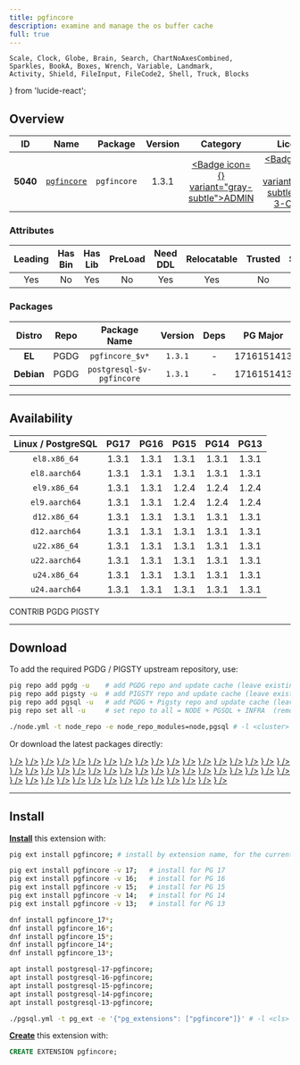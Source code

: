 ```yaml
---
title: pgfincore
description: examine and manage the os buffer cache
full: true
---
```


    Scale, Clock, Globe, Brain, Search, ChartNoAxesCombined,
    Sparkles, BookA, Boxes, Wrench, Variable, Landmark,
    Activity, Shield, FileInput, FileCode2, Shell, Truck, Blocks
} from 'lucide-react';

## Overview

| <TooltipIconButton tooltip="Extension unique identifier" side="top">ID</TooltipIconButton> | <TooltipIconButton tooltip="Extension name" side="top">Name</TooltipIconButton> | <TooltipIconButton tooltip="Package name for installation" side="top">Package</TooltipIconButton> | <TooltipIconButton tooltip="Latest available extension version" side="top">Version</TooltipIconButton> | <TooltipIconButton tooltip="Extension category" side="top">Category</TooltipIconButton> | <TooltipIconButton tooltip="Open source license" side="top">License</TooltipIconButton> | <TooltipIconButton tooltip="Programming language" side="top">Lang</TooltipIconButton> |
|:--------:|:--------:|:----------:|:--------------:|:---------------------------------------:|:------------------------------------------------------:|:----:|
| **5040** | [`pgfincore`](https://github.com/klando/pgfincore) | `pgfincore` | 1.3.1 | <a href="/ext/admin" className="no-underline"><Badge icon={<Landmark />} variant="gray-subtle">ADMIN</Badge></a> | <a href="/ext/list/license#bsd-3-clause" className="no-underline"><Badge icon={<Scale />} variant="blue-subtle">BSD 3-Clause</Badge></a> | <a href="/ext/list/lang#c"><Badge icon={<FileCode2 />} variant="blue-subtle">C</Badge></a> |

### Attributes

| <TooltipIconButton tooltip="The Primary Leading extension in the Package" side="top">Leading</TooltipIconButton> | <TooltipIconButton tooltip="Contains binary utils" side="top">Has Bin</TooltipIconButton> | <TooltipIconButton tooltip="Contains .so shared library files" side="top">Has Lib</TooltipIconButton> | <TooltipIconButton tooltip="Requires preloading via shared_preload_libraries" side="top">PreLoad</TooltipIconButton> | <TooltipIconButton tooltip="Requires CREATE EXTENSION DDL command" side="top">Need DDL</TooltipIconButton> | <TooltipIconButton tooltip="Can be installed in any schema" side="top">Relocatable</TooltipIconButton> | <TooltipIconButton tooltip="Can be created by non-superuser" side="top">Trusted</TooltipIconButton> | <TooltipIconButton tooltip="Schemas used by this extension" side="top">Schemas</TooltipIconButton> |
|:-------:|:-------:|:-------:|:-------:|:--------:|:-----------:|:-------:|:-------:|
| Yes | No | Yes | No | Yes | Yes | No | - |

### Packages

| <TooltipIconButton tooltip="Linux distribution family, EL or Debian" side="top">Distro</TooltipIconButton> | <TooltipIconButton tooltip="Package repository" side="top">Repo</TooltipIconButton> | <TooltipIconButton tooltip="The RPM/DEB Package Name Pattern (replace $v with real pg major)" side="top">Package Name</TooltipIconButton> | <TooltipIconButton tooltip="Latest package version" side="top">Version</TooltipIconButton> | <TooltipIconButton tooltip="RPM/DEB Package dependencies" side="top">Deps</TooltipIconButton> | <TooltipIconButton tooltip="Available in these PostgreSQL Major Versions" side="top">PG Major</TooltipIconButton> |
|:----------:|:--------:|:------------------------:|:-----------:|:------------:|:------------------:|
|   **EL**   | <Badge variant="blue-subtle"><span className="font-bold">PGDG</span></Badge> | `pgfincore_$v*` | `1.3.1` | - | <Badge variant="green-subtle">17</Badge><Badge variant="green-subtle">16</Badge><Badge variant="green-subtle">15</Badge><Badge variant="green-subtle">14</Badge><Badge variant="green-subtle">13</Badge> |
| **Debian** | <Badge variant="blue-subtle"><span className="font-bold">PGDG</span></Badge> | `postgresql-$v-pgfincore` | `1.3.1` | - | <Badge variant="green-subtle">17</Badge><Badge variant="green-subtle">16</Badge><Badge variant="green-subtle">15</Badge><Badge variant="green-subtle">14</Badge><Badge variant="green-subtle">13</Badge> |



------

## Availability

| <TooltipIconButton tooltip="Linux Distro Arch / PostgreSQL Major Version" side="top">Linux / PostgreSQL </TooltipIconButton> | **PG17** | **PG16** | **PG15** | **PG14** | **PG13** |
|:-----:|:-----:|:-----:|:-----:|:-----:|:-----:|
| `el8.x86_64` | <Badge variant="blue-subtle">1.3.1</Badge> | <Badge variant="blue-subtle">1.3.1</Badge> | <Badge variant="blue-subtle">1.3.1</Badge> | <Badge variant="blue-subtle">1.3.1</Badge> | <Badge variant="blue-subtle">1.3.1</Badge> |
| `el8.aarch64` | <Badge variant="blue-subtle">1.3.1</Badge> | <Badge variant="blue-subtle">1.3.1</Badge> | <Badge variant="blue-subtle">1.3.1</Badge> | <Badge variant="blue-subtle">1.3.1</Badge> | <Badge variant="blue-subtle">1.3.1</Badge> |
| `el9.x86_64` | <Badge variant="blue-subtle">1.3.1</Badge> | <Badge variant="blue-subtle">1.3.1</Badge> | <Badge variant="blue-subtle">1.2.4</Badge> | <Badge variant="blue-subtle">1.2.4</Badge> | <Badge variant="blue-subtle">1.2.4</Badge> |
| `el9.aarch64` | <Badge variant="blue-subtle">1.3.1</Badge> | <Badge variant="blue-subtle">1.3.1</Badge> | <Badge variant="blue-subtle">1.2.4</Badge> | <Badge variant="blue-subtle">1.2.4</Badge> | <Badge variant="blue-subtle">1.2.4</Badge> |
| `d12.x86_64` | <Badge variant="blue-subtle">1.3.1</Badge> | <Badge variant="blue-subtle">1.3.1</Badge> | <Badge variant="blue-subtle">1.3.1</Badge> | <Badge variant="blue-subtle">1.3.1</Badge> | <Badge variant="blue-subtle">1.3.1</Badge> |
| `d12.aarch64` | <Badge variant="blue-subtle">1.3.1</Badge> | <Badge variant="blue-subtle">1.3.1</Badge> | <Badge variant="blue-subtle">1.3.1</Badge> | <Badge variant="blue-subtle">1.3.1</Badge> | <Badge variant="blue-subtle">1.3.1</Badge> |
| `u22.x86_64` | <Badge variant="blue-subtle">1.3.1</Badge> | <Badge variant="blue-subtle">1.3.1</Badge> | <Badge variant="blue-subtle">1.3.1</Badge> | <Badge variant="blue-subtle">1.3.1</Badge> | <Badge variant="blue-subtle">1.3.1</Badge> |
| `u22.aarch64` | <Badge variant="blue-subtle">1.3.1</Badge> | <Badge variant="blue-subtle">1.3.1</Badge> | <Badge variant="blue-subtle">1.3.1</Badge> | <Badge variant="blue-subtle">1.3.1</Badge> | <Badge variant="blue-subtle">1.3.1</Badge> |
| `u24.x86_64` | <Badge variant="blue-subtle">1.3.1</Badge> | <Badge variant="blue-subtle">1.3.1</Badge> | <Badge variant="blue-subtle">1.3.1</Badge> | <Badge variant="blue-subtle">1.3.1</Badge> | <Badge variant="blue-subtle">1.3.1</Badge> |
| `u24.aarch64` | <Badge variant="blue-subtle">1.3.1</Badge> | <Badge variant="blue-subtle">1.3.1</Badge> | <Badge variant="blue-subtle">1.3.1</Badge> | <Badge variant="blue-subtle">1.3.1</Badge> | <Badge variant="blue-subtle">1.3.1</Badge> |

<Badge variant="green-subtle"><span className="font-black">CONTRIB</span></Badge> <Badge variant="blue-subtle"><span className="font-black">PGDG</span></Badge> <Badge variant="amber-subtle"><span className="font-black">PIGSTY</span></Badge>

------

## Download

To add the required PGDG / PIGSTY upstream repository, use:

```bash tab="pig"
pig repo add pgdg -u    # add PGDG repo and update cache (leave existing repos)
pig repo add pigsty -u  # add PIGSTY repo and update cache (leave existing repos)
pig repo add pgsql -u   # add PGDG + Pigsty repo and update cache (leave existing repos)
pig repo set all -u     # set repo to all = NODE + PGSQL + INFRA  (remove existing repos)
```
```bash tab="pigsty"
./node.yml -t node_repo -e node_repo_modules=node,pgsql # -l <cluster>
```

Or download the latest packages directly:

<Files>
    <Folder name="el8.x86_64">
        <a href="https://download.postgresql.org/pub/repos/yum/17/redhat/rhel-8-x86_64/pgfincore_17-1.3.1-3PGDG.rhel8.x86_64.rpm"><File name="pgfincore_17-1.3.1-3PGDG.rhel8.x86_64.rpm" icon={<Package className="text-emerald-500" />} /></a>
        <a href="https://download.postgresql.org/pub/repos/yum/16/redhat/rhel-8-x86_64/pgfincore_16-1.3.1-1PGDG.rhel8.x86_64.rpm"><File name="pgfincore_16-1.3.1-1PGDG.rhel8.x86_64.rpm" icon={<Package className="text-emerald-500" />} /></a>
        <a href="https://download.postgresql.org/pub/repos/yum/15/redhat/rhel-8-x86_64/pgfincore_15-1.3.1-1PGDG.rhel8.x86_64.rpm"><File name="pgfincore_15-1.3.1-1PGDG.rhel8.x86_64.rpm" icon={<Package className="text-emerald-500" />} /></a>
        <a href="https://download.postgresql.org/pub/repos/yum/14/redhat/rhel-8-x86_64/pgfincore_14-1.3.1-1PGDG.rhel8.x86_64.rpm"><File name="pgfincore_14-1.3.1-1PGDG.rhel8.x86_64.rpm" icon={<Package className="text-emerald-500" />} /></a>
        <a href="https://download.postgresql.org/pub/repos/yum/13/redhat/rhel-8-x86_64/pgfincore_13-1.3.1-1PGDG.rhel8.x86_64.rpm"><File name="pgfincore_13-1.3.1-1PGDG.rhel8.x86_64.rpm" icon={<Package className="text-emerald-500" />} /></a>
    </Folder>
    <Folder name="el8.aarch64">
        <a href="https://download.postgresql.org/pub/repos/yum/17/redhat/rhel-8-aarch64/pgfincore_17-1.3.1-3PGDG.rhel8.aarch64.rpm"><File name="pgfincore_17-1.3.1-3PGDG.rhel8.aarch64.rpm" icon={<Package className="text-orange-500" />} /></a>
        <a href="https://download.postgresql.org/pub/repos/yum/16/redhat/rhel-8-aarch64/pgfincore_16-1.3.1-1PGDG.rhel8.aarch64.rpm"><File name="pgfincore_16-1.3.1-1PGDG.rhel8.aarch64.rpm" icon={<Package className="text-orange-500" />} /></a>
        <a href="https://download.postgresql.org/pub/repos/yum/15/redhat/rhel-8-aarch64/pgfincore_15-1.3.1-1PGDG.rhel8.aarch64.rpm"><File name="pgfincore_15-1.3.1-1PGDG.rhel8.aarch64.rpm" icon={<Package className="text-orange-500" />} /></a>
        <a href="https://download.postgresql.org/pub/repos/yum/14/redhat/rhel-8-aarch64/pgfincore_14-1.3.1-1PGDG.rhel8.aarch64.rpm"><File name="pgfincore_14-1.3.1-1PGDG.rhel8.aarch64.rpm" icon={<Package className="text-orange-500" />} /></a>
        <a href="https://download.postgresql.org/pub/repos/yum/13/redhat/rhel-8-aarch64/pgfincore_13-1.3.1-1PGDG.rhel8.aarch64.rpm"><File name="pgfincore_13-1.3.1-1PGDG.rhel8.aarch64.rpm" icon={<Package className="text-orange-500" />} /></a>
    </Folder>
    <Folder name="el9.x86_64">
        <a href="https://download.postgresql.org/pub/repos/yum/17/redhat/rhel-9-x86_64/pgfincore_17-1.3.1-3PGDG.rhel9.x86_64.rpm"><File name="pgfincore_17-1.3.1-3PGDG.rhel9.x86_64.rpm" icon={<Package className="text-emerald-500" />} /></a>
        <a href="https://download.postgresql.org/pub/repos/yum/16/redhat/rhel-9-x86_64/pgfincore_16-1.3.1-1PGDG.rhel9.x86_64.rpm"><File name="pgfincore_16-1.3.1-1PGDG.rhel9.x86_64.rpm" icon={<Package className="text-emerald-500" />} /></a>
        <a href="https://download.postgresql.org/pub/repos/yum/15/redhat/rhel-9-x86_64/pgfincore_15-1.2.4-1.rhel9.x86_64.rpm"><File name="pgfincore_15-1.2.4-1.rhel9.x86_64.rpm" icon={<Package className="text-emerald-500" />} /></a>
        <a href="https://download.postgresql.org/pub/repos/yum/14/redhat/rhel-9-x86_64/pgfincore_14-1.2.4-1.rhel9.x86_64.rpm"><File name="pgfincore_14-1.2.4-1.rhel9.x86_64.rpm" icon={<Package className="text-emerald-500" />} /></a>
        <a href="https://download.postgresql.org/pub/repos/yum/13/redhat/rhel-9-x86_64/pgfincore_13-1.2.4-1.rhel9.x86_64.rpm"><File name="pgfincore_13-1.2.4-1.rhel9.x86_64.rpm" icon={<Package className="text-emerald-500" />} /></a>
    </Folder>
    <Folder name="el9.aarch64">
        <a href="https://download.postgresql.org/pub/repos/yum/17/redhat/rhel-9-aarch64/pgfincore_17-1.3.1-3PGDG.rhel9.aarch64.rpm"><File name="pgfincore_17-1.3.1-3PGDG.rhel9.aarch64.rpm" icon={<Package className="text-orange-500" />} /></a>
        <a href="https://download.postgresql.org/pub/repos/yum/16/redhat/rhel-9-aarch64/pgfincore_16-1.3.1-1PGDG.rhel9.aarch64.rpm"><File name="pgfincore_16-1.3.1-1PGDG.rhel9.aarch64.rpm" icon={<Package className="text-orange-500" />} /></a>
        <a href="https://download.postgresql.org/pub/repos/yum/15/redhat/rhel-9-aarch64/pgfincore_15-1.2.4-1.rhel9.aarch64.rpm"><File name="pgfincore_15-1.2.4-1.rhel9.aarch64.rpm" icon={<Package className="text-orange-500" />} /></a>
        <a href="https://download.postgresql.org/pub/repos/yum/14/redhat/rhel-9-aarch64/pgfincore_14-1.2.4-1.rhel9.aarch64.rpm"><File name="pgfincore_14-1.2.4-1.rhel9.aarch64.rpm" icon={<Package className="text-orange-500" />} /></a>
        <a href="https://download.postgresql.org/pub/repos/yum/13/redhat/rhel-9-aarch64/pgfincore_13-1.2.4-1.rhel9.aarch64.rpm"><File name="pgfincore_13-1.2.4-1.rhel9.aarch64.rpm" icon={<Package className="text-orange-500" />} /></a>
    </Folder>
    <Folder name="d12.x86_64">
        <a href="https://apt.postgresql.org/pub/repos/apt/pool/main/p/pgfincore/postgresql-17-pgfincore_1.3.1-2.pgdg120+1_arm64.deb"><File name="postgresql-17-pgfincore_1.3.1-2.pgdg120+1_arm64.deb" icon={<Box className="text-emerald-500" />} /></a>
        <a href="https://apt.postgresql.org/pub/repos/apt/pool/main/p/pgfincore/postgresql-16-pgfincore_1.3.1-2.pgdg120+1_arm64.deb"><File name="postgresql-16-pgfincore_1.3.1-2.pgdg120+1_arm64.deb" icon={<Box className="text-emerald-500" />} /></a>
        <a href="https://apt.postgresql.org/pub/repos/apt/pool/main/p/pgfincore/postgresql-15-pgfincore_1.3.1-2.pgdg120+1_arm64.deb"><File name="postgresql-15-pgfincore_1.3.1-2.pgdg120+1_arm64.deb" icon={<Box className="text-emerald-500" />} /></a>
        <a href="https://apt.postgresql.org/pub/repos/apt/pool/main/p/pgfincore/postgresql-14-pgfincore_1.3.1-2.pgdg120+1_arm64.deb"><File name="postgresql-14-pgfincore_1.3.1-2.pgdg120+1_arm64.deb" icon={<Box className="text-emerald-500" />} /></a>
        <a href="https://apt.postgresql.org/pub/repos/apt/pool/main/p/pgfincore/postgresql-13-pgfincore_1.3.1-2.pgdg120+1_arm64.deb"><File name="postgresql-13-pgfincore_1.3.1-2.pgdg120+1_arm64.deb" icon={<Box className="text-emerald-500" />} /></a>
    </Folder>
    <Folder name="d12.aarch64">
        <a href="https://apt.postgresql.org/pub/repos/apt/pool/main/p/pgfincore/postgresql-17-pgfincore_1.3.1-2.pgdg120+1_amd64.deb"><File name="postgresql-17-pgfincore_1.3.1-2.pgdg120+1_amd64.deb" icon={<Box className="text-orange-500" />} /></a>
        <a href="https://apt.postgresql.org/pub/repos/apt/pool/main/p/pgfincore/postgresql-16-pgfincore_1.3.1-2.pgdg120+1_amd64.deb"><File name="postgresql-16-pgfincore_1.3.1-2.pgdg120+1_amd64.deb" icon={<Box className="text-orange-500" />} /></a>
        <a href="https://apt.postgresql.org/pub/repos/apt/pool/main/p/pgfincore/postgresql-15-pgfincore_1.3.1-2.pgdg120+1_amd64.deb"><File name="postgresql-15-pgfincore_1.3.1-2.pgdg120+1_amd64.deb" icon={<Box className="text-orange-500" />} /></a>
        <a href="https://apt.postgresql.org/pub/repos/apt/pool/main/p/pgfincore/postgresql-14-pgfincore_1.3.1-2.pgdg120+1_amd64.deb"><File name="postgresql-14-pgfincore_1.3.1-2.pgdg120+1_amd64.deb" icon={<Box className="text-orange-500" />} /></a>
        <a href="https://apt.postgresql.org/pub/repos/apt/pool/main/p/pgfincore/postgresql-13-pgfincore_1.3.1-2.pgdg120+1_amd64.deb"><File name="postgresql-13-pgfincore_1.3.1-2.pgdg120+1_amd64.deb" icon={<Box className="text-orange-500" />} /></a>
    </Folder>
    <Folder name="u22.x86_64">
        <a href="https://apt.postgresql.org/pub/repos/apt/pool/main/p/pgfincore/postgresql-17-pgfincore_1.3.1-2.pgdg22.04+1_amd64.deb"><File name="postgresql-17-pgfincore_1.3.1-2.pgdg22.04+1_amd64.deb" icon={<Box className="text-emerald-500" />} /></a>
        <a href="https://apt.postgresql.org/pub/repos/apt/pool/main/p/pgfincore/postgresql-16-pgfincore_1.3.1-2.pgdg22.04+1_amd64.deb"><File name="postgresql-16-pgfincore_1.3.1-2.pgdg22.04+1_amd64.deb" icon={<Box className="text-emerald-500" />} /></a>
        <a href="https://apt.postgresql.org/pub/repos/apt/pool/main/p/pgfincore/postgresql-15-pgfincore_1.3.1-2.pgdg22.04+1_amd64.deb"><File name="postgresql-15-pgfincore_1.3.1-2.pgdg22.04+1_amd64.deb" icon={<Box className="text-emerald-500" />} /></a>
        <a href="https://apt.postgresql.org/pub/repos/apt/pool/main/p/pgfincore/postgresql-14-pgfincore_1.3.1-2.pgdg22.04+1_amd64.deb"><File name="postgresql-14-pgfincore_1.3.1-2.pgdg22.04+1_amd64.deb" icon={<Box className="text-emerald-500" />} /></a>
        <a href="https://apt.postgresql.org/pub/repos/apt/pool/main/p/pgfincore/postgresql-13-pgfincore_1.3.1-2.pgdg22.04+1_amd64.deb"><File name="postgresql-13-pgfincore_1.3.1-2.pgdg22.04+1_amd64.deb" icon={<Box className="text-emerald-500" />} /></a>
    </Folder>
    <Folder name="u22.aarch64">
        <a href="https://apt.postgresql.org/pub/repos/apt/pool/main/p/pgfincore/postgresql-17-pgfincore_1.3.1-2.pgdg22.04+1_arm64.deb"><File name="postgresql-17-pgfincore_1.3.1-2.pgdg22.04+1_arm64.deb" icon={<Box className="text-orange-500" />} /></a>
        <a href="https://apt.postgresql.org/pub/repos/apt/pool/main/p/pgfincore/postgresql-16-pgfincore_1.3.1-2.pgdg22.04+1_arm64.deb"><File name="postgresql-16-pgfincore_1.3.1-2.pgdg22.04+1_arm64.deb" icon={<Box className="text-orange-500" />} /></a>
        <a href="https://apt.postgresql.org/pub/repos/apt/pool/main/p/pgfincore/postgresql-15-pgfincore_1.3.1-2.pgdg22.04+1_arm64.deb"><File name="postgresql-15-pgfincore_1.3.1-2.pgdg22.04+1_arm64.deb" icon={<Box className="text-orange-500" />} /></a>
        <a href="https://apt.postgresql.org/pub/repos/apt/pool/main/p/pgfincore/postgresql-14-pgfincore_1.3.1-2.pgdg22.04+1_arm64.deb"><File name="postgresql-14-pgfincore_1.3.1-2.pgdg22.04+1_arm64.deb" icon={<Box className="text-orange-500" />} /></a>
        <a href="https://apt.postgresql.org/pub/repos/apt/pool/main/p/pgfincore/postgresql-13-pgfincore_1.3.1-2.pgdg22.04+1_arm64.deb"><File name="postgresql-13-pgfincore_1.3.1-2.pgdg22.04+1_arm64.deb" icon={<Box className="text-orange-500" />} /></a>
    </Folder>
    <Folder name="u24.x86_64">
        <a href="https://apt.postgresql.org/pub/repos/apt/pool/main/p/pgfincore/postgresql-17-pgfincore_1.3.1-2.pgdg24.04+1_amd64.deb"><File name="postgresql-17-pgfincore_1.3.1-2.pgdg24.04+1_amd64.deb" icon={<Box className="text-emerald-500" />} /></a>
        <a href="https://apt.postgresql.org/pub/repos/apt/pool/main/p/pgfincore/postgresql-16-pgfincore_1.3.1-2.pgdg24.04+1_amd64.deb"><File name="postgresql-16-pgfincore_1.3.1-2.pgdg24.04+1_amd64.deb" icon={<Box className="text-emerald-500" />} /></a>
        <a href="https://apt.postgresql.org/pub/repos/apt/pool/main/p/pgfincore/postgresql-15-pgfincore_1.3.1-2.pgdg24.04+1_amd64.deb"><File name="postgresql-15-pgfincore_1.3.1-2.pgdg24.04+1_amd64.deb" icon={<Box className="text-emerald-500" />} /></a>
        <a href="https://apt.postgresql.org/pub/repos/apt/pool/main/p/pgfincore/postgresql-14-pgfincore_1.3.1-2.pgdg24.04+1_amd64.deb"><File name="postgresql-14-pgfincore_1.3.1-2.pgdg24.04+1_amd64.deb" icon={<Box className="text-emerald-500" />} /></a>
        <a href="https://apt.postgresql.org/pub/repos/apt/pool/main/p/pgfincore/postgresql-13-pgfincore_1.3.1-2.pgdg24.04+1_amd64.deb"><File name="postgresql-13-pgfincore_1.3.1-2.pgdg24.04+1_amd64.deb" icon={<Box className="text-emerald-500" />} /></a>
    </Folder>
    <Folder name="u24.aarch64">
        <a href="https://apt.postgresql.org/pub/repos/apt/pool/main/p/pgfincore/postgresql-17-pgfincore_1.3.1-2.pgdg24.04+1_arm64.deb"><File name="postgresql-17-pgfincore_1.3.1-2.pgdg24.04+1_arm64.deb" icon={<Box className="text-orange-500" />} /></a>
        <a href="https://apt.postgresql.org/pub/repos/apt/pool/main/p/pgfincore/postgresql-16-pgfincore_1.3.1-2.pgdg24.04+1_arm64.deb"><File name="postgresql-16-pgfincore_1.3.1-2.pgdg24.04+1_arm64.deb" icon={<Box className="text-orange-500" />} /></a>
        <a href="https://apt.postgresql.org/pub/repos/apt/pool/main/p/pgfincore/postgresql-15-pgfincore_1.3.1-2.pgdg24.04+1_arm64.deb"><File name="postgresql-15-pgfincore_1.3.1-2.pgdg24.04+1_arm64.deb" icon={<Box className="text-orange-500" />} /></a>
        <a href="https://apt.postgresql.org/pub/repos/apt/pool/main/p/pgfincore/postgresql-14-pgfincore_1.3.1-2.pgdg24.04+1_arm64.deb"><File name="postgresql-14-pgfincore_1.3.1-2.pgdg24.04+1_arm64.deb" icon={<Box className="text-orange-500" />} /></a>
        <a href="https://apt.postgresql.org/pub/repos/apt/pool/main/p/pgfincore/postgresql-13-pgfincore_1.3.1-2.pgdg24.04+1_arm64.deb"><File name="postgresql-13-pgfincore_1.3.1-2.pgdg24.04+1_arm64.deb" icon={<Box className="text-orange-500" />} /></a>
    </Folder>
</Files>

------

## Install

[**Install**](/docs/pgsql/extension/install) this extension with:

```bash tab="pig"
pig ext install pgfincore; # install by extension name, for the current active PG version

pig ext install pgfincore -v 17;   # install for PG 17
pig ext install pgfincore -v 16;   # install for PG 16
pig ext install pgfincore -v 15;   # install for PG 15
pig ext install pgfincore -v 14;   # install for PG 14
pig ext install pgfincore -v 13;   # install for PG 13
```
```bash tab="yum" 
dnf install pgfincore_17*;
dnf install pgfincore_16*;
dnf install pgfincore_15*;
dnf install pgfincore_14*;
dnf install pgfincore_13*;
```
```bash tab="apt" 
apt install postgresql-17-pgfincore;
apt install postgresql-16-pgfincore;
apt install postgresql-15-pgfincore;
apt install postgresql-14-pgfincore;
apt install postgresql-13-pgfincore;
```
```bash tab="ansible"
./pgsql.yml -t pg_ext -e '{"pg_extensions": ["pgfincore"]}' # -l <cls>
```

[**Create**](/docs/pgsql/extension/create) this extension with:

```sql
CREATE EXTENSION pgfincore;
```


